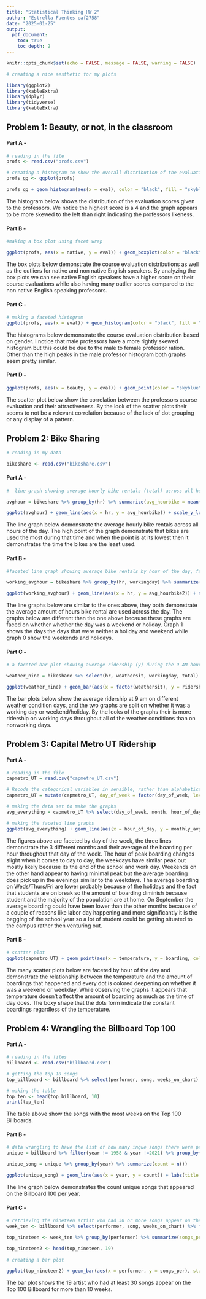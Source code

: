 ---
title: "Statistical Thinking HW 2"
author: "Estrella Fuentes eaf2758"
date: "2025-01-25"
output: 
  pdf_document: 
    toc: true  
    toc_depth: 2
---

```{r setup, include=FALSE}
knitr::opts_chunk$set(echo = FALSE, message = FALSE, warning = FALSE)

# creating a nice aesthetic for my plots 

library(ggplot2)
library(kableExtra)
library(dplyr)
library(tidyverse)
library(kableExtra)

```
## Problem 1:  Beauty, or not, in the classroom

#### Part A -
```{r}

# reading in the file
profs <- read.csv("profs.csv")

# creating a histogram to show the overall distribution of the evaluation scores 
profs_gg <- ggplot(profs)

profs_gg + geom_histogram(aes(x = eval), color = "black", fill = "skyblue") + labs(title = "Course Evaluation Distributions", x = "Evaluation Scores", y = "Frequency") + theme_minimal()

```
The histogram below shows the distribution of the evaluation scores given to the professors. We notice the highest score is a 4 and the graph appears to be more skewed to the left than right indicating the professors likeness.



#### Part B - 
```{r}

#making a box plot using facet wrap 

ggplot(profs, aes(x = native, y = eval)) + geom_boxplot(color = "black", fill = "skyblue") + labs(title = "Course Evaluation of Native/NonNative Speaker Proffesor", x = "Professor's Native English Speaking Background", y = "Evaluation Score") + theme_minimal()

```
The box plots below demonstrate the course evaluation distributions as well as the outliers for native and non native English speakers. By analyzing the box plots we can see native English speakers have a higher score on their course evaluations while also having many outlier scores compared to the non native English speaking professors.



#### Part C -
```{r}

# making a faceted histogram 
ggplot(profs, aes(x = eval)) + geom_histogram(color = "black", fill = "skyblue") + labs(title = "Course Evaluation Distribution Based on Gender", x = "Evaluation Score", y = "Frequency") + facet_wrap(~gender) + theme_minimal()

```
The histograms below demonstrate the course evaluation distribution based on gender. I notice that male professors have a more rightly skewed histogram but this could be due to the male to female professor ration. Other than the high peaks in the male professor histogram both graphs seem pretty similar.



#### Part D -
```{r}

ggplot(profs, aes(x = beauty, y = eval)) + geom_point(color = "skyblue") + labs(title = "Professors' Attractiveness vs. Course Evaluations", x = "Professor's Attractiveness", y = "Evaluation Score") + theme_minimal()

```
The scatter plot below show the correlation between the professors course evaluation and their attractiveness. By the look of the scatter plots their seems to not be a relevant correlation because of the lack of dot grouping or any display of a pattern.



## Problem 2: Bike Sharing

```{r}
# reading in my data

bikeshare <- read.csv("bikeshare.csv")

```

#### Part A - 
```{r}
#  line graph showing average hourly bike rentals (total) across all hours of the day (hr)

avghour = bikeshare %>% group_by(hr) %>% summarize(avg_hourbike = mean(total))

ggplot(avghour) + geom_line(aes(x = hr, y = avg_hourbike)) + scale_y_log10() + scale_x_continuous(breaks = 0:23) + labs(x = "Hour", y = "Average Hourly Bike Rentals", title = "Average Hourly Bike Rentals Across the Day") + theme_minimal()

```
The line graph below demonstrate the average hourly bike rentals across all hours of the day. The high point of the graph demonstrate that bikes are used the most during that time and when the point is at its lowest then it demonstrates the time the bikes are the least used.



#### Part B - 
```{r}

#faceted line graph showing average bike rentals by hour of the day, faceted according to whether it is a working day (workingday).

working_avghour = bikeshare %>% group_by(hr, workingday) %>% summarize(avg_hourbike2 = mean(total))

ggplot(working_avghour) + geom_line(aes(x = hr, y = avg_hourbike2)) + scale_y_log10() + scale_x_continuous(breaks = seq(0, 23, by = 3)) + labs(x = "Hour", y = "Average Hourly Bike Rentals", title = "Average Hourly Bike Rentals Across the Day") + theme_minimal() + facet_wrap(~workingday, labeller = labeller(workingday = c(`0` = "Non-Working Day", `1` = "Working Day"))) 


```
The line graphs below are similar to the ones above, they both demonstrate the average amount of hours bike rental are used across the day. The graphs below are different than the one above because these graphs are faced on whether whether the day was a weekend or holiday. Graph 1 shows the days the days that were neither a holiday and weekend while graph 0 show the weekends and holidays. 



#### Part C - 
```{r}

# a faceted bar plot showing average ridership (y) during the 9 AM hour by weather situation code (weathersit, x), faceted according to whether it is a working day or not.

weather_nine = bikeshare %>% select(hr, weathersit, workingday, total) %>% filter(hr == 9) %>% group_by(weathersit, workingday) %>% summarize(ridership = mean(total)) %>% round(1)

ggplot(weather_nine) + geom_bar(aes(x = factor(weathersit), y = ridership, fill = factor(workingday)), stat = "identity", show.legend = FALSE) + labs(title = "Average 9 AM Ridership by Weather and Working Day", x = "Weather Condition", y = "Average Ridership") + facet_wrap(~workingday, labeller = labeller(workingday = c(`0` = "Non-Working Day", `1` = "Working Day"))) + theme_minimal()

```
The bar plots below show the average ridership at 9 am on different weather condition days, and the two graphs are split on whether it was a working day or weekend/holiday. By the looks of the graphs their is more ridership on working days throughout all of the weather conditions than on nonworking days.



## Problem 3: Capital Metro UT Ridership

#### Part A - 
```{r}

# reading in the file
capmetro_UT = read.csv("capmetro_UT.csv")

# Recode the categorical variables in sensible, rather than alphabetical, order
capmetro_UT = mutate(capmetro_UT, day_of_week = factor(day_of_week, levels=c("Mon", "Tue", "Wed","Thu", "Fri", "Sat", "Sun")), month = factor(month, levels=c("Sep", "Oct","Nov")))

# making the data set to make the graphs
avg_everything = capmetro_UT %>% select(day_of_week, month, hour_of_day, boarding) %>% group_by(day_of_week, month, hour_of_day) %>% summarize(monthly_avg = mean(boarding))

# making the faceted line graphs
ggplot(avg_everything) + geom_line(aes(x = hour_of_day, y = monthly_avg, color = month)) + labs(title = "Average Boardings by Hour, Day of Week, and Month", x = "Hour of the Day", y = "Average Bordings") + theme_minimal() + facet_wrap(~day_of_week)

```
The figures above are faceted by day of the week, the three lines demonstrate the 3 different months and their average of the boarding per hour throughout that day of the week. The hour of peak boarding changes slight when it comes to day to day, the weekdays have similar peak out mostly likely because its the end of the school and work day. Weekends on the other hand appear to having minimal peak but the average boarding does pick up in the evenings similar to the weekdays. The average boarding on Weds/Thurs/Fri are lower probably because of the holidays and the fact that students are on break so the amount of boarding diminish because student and the majority of the population are at home. On September the average boarding could have been lower than the other months because of a couple of reasons like labor day happening and more significantly it is the begging of the school year so a lot of student could be getting situated to the campus rather then venturing out. 



#### Part B -
```{r}

# scatter plot
ggplot(capmetro_UT) + geom_point(aes(x = temperature, y = boarding, color = weekend)) + labs(title = "Temperature and Boardings by Weekday vs. Weekend", x = "Tempeture", y = "Boarding") + facet_wrap(~hour_of_day) + theme_minimal()

```
The many scatter plots below are faceted by hour of the day and demonstrate the relationship between the temperature and the amount of boardings that happened and every dot is colored deepening on whether it was a weekend or weekday. While observing the graphs it appears that temperature doesn't affect the amount of boarding as much as the time of day does. The boxy shape that the dots form indicate the constant boardings regardless of the temperature.



## Problem 4: Wrangling the Billboard Top 100

#### Part A -
```{r}

# reading in the files
billboard <- read.csv("billboard.csv")

# getting the top 10 songs
top_billboard <- billboard %>% select(performer, song, weeks_on_chart) %>% group_by(performer, song) %>% summarize(total_weeks = sum(weeks_on_chart)) %>% arrange(desc(total_weeks))

# making the table
top_ten <- head(top_billboard, 10)
print(top_ten)


```
The table above show the songs with the most weeks on the Top 100 Billboards.



#### Part B - 
```{r}

# data wrangling to have the list of how many inque songs there were per song
unique = billboard %>% filter(year != 1958 & year !=2021) %>% group_by(year, song) %>% summarize(count = n()) 

unique_song = unique %>% group_by(year) %>% summarize(count = n())

ggplot(unique_song) + geom_line(aes(x = year, y = count)) + labs(title = "Unique Songs Throught the Years", x = "Year", y = "Unique Song Count") + theme_minimal()

```
The line graph below demonstrates the count unique songs that appeared on the Billboard 100 per year.



#### Part C -
```{r}

# retrieving the nineteen artist who had 30 or more songs appear on the top 100 billboard for more than 10 weeks 
week_ten <- billboard %>% select(performer, song, weeks_on_chart) %>% filter(weeks_on_chart >= 10) %>% group_by(song, performer) %>% summarize(song_count = n())

top_nineteen <- week_ten %>% group_by(performer) %>% summarize(songs_per = n()) %>% arrange(desc(songs_per))

top_nineteen2 <- head(top_nineteen, 19)
  
# creating a bar plot

ggplot(top_nineteen2) + geom_bar(aes(x = performer, y = songs_per), stat = "identity", fill = "skyblue") + labs(title = "19 Artists with 30+ Ten-Week Hits on the Billboard Top 10", x = "Performer", y = "Amount of Songs") + theme_minimal() + coord_flip()

```
The bar plot shows the 19 artist who had at least 30 songs appear on the Top 100 Billboard for more than 10 weeks.








